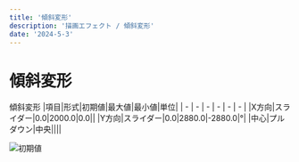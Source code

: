 ---
title: '傾斜変形'
description: '描画エフェクト / 傾斜変形'
date: '2024-5-3'
---

# 傾斜変形

傾斜変形
|項目|形式|初期値|最大値|最小値|単位|
| - | - | - | - | - | - |
|X方向|スライダー|0.0|2000.0|0.0||
|Y方向|スライダー|0.0|2880.0|-2880.0|°|
|中心|プルダウン|中央||||


![初期値](/assets/effects/描画/傾斜変形/初期値.png)
